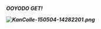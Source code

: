 <p style="text-align:center;">'''''OOYODO GET!'''''</p>

<p style="text-align:center;">'''''[[File:KanColle-150504-14282201.png|right]]'''''</p>